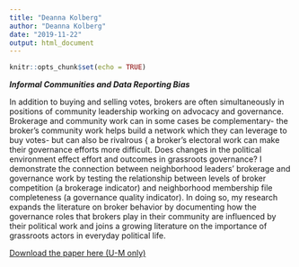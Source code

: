 ```yaml
---
title: "Deanna Kolberg"
author: "Deanna Kolberg"
date: "2019-11-22"
output: html_document
---
```


```r
knitr::opts_chunk$set(echo = TRUE)
```

***Informal Communities and Data Reporting Bias***

In addition to buying and selling votes, brokers are often simultaneously in positions of
community leadership working on advocacy and governance. Brokerage and community work
can in some cases be complementary- the broker's community work helps build a network
which they can leverage to buy votes- but can also be rivalrous { a broker's electoral work
can make their governance efforts more difficult. Does changes in the political environment
effect effort and outcomes in grassroots governance? I demonstrate the connection between
neighborhood leaders' brokerage and governance work by testing the relationship between levels
of broker competition (a brokerage indicator) and neighborhood membership file completeness
(a governance quality indicator). In doing so, my research expands the literature on broker
behavior by documenting how the governance roles that brokers play in their community are
influenced by their political work and joins a growing literature on the importance of grassroots
actors in everyday political life.

<a href="https://drive.google.com/open?id=1YdN6JHwqnqa4iyryvENcLu2-_NDGCTb0">Download the paper here (U-M only)</a>\